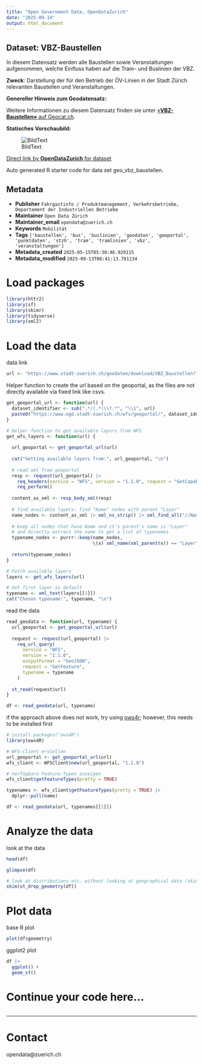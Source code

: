 ```yaml
---
title: "Open Government Data, OpenDataZurich"
date: "2025-09-14"
output: html_document
---
```


## Dataset: VBZ-Baustellen

In diesem Datensatz werden alle Baustellen sowie Veranstaltungen aufgenommen, welche Einfluss haben auf die Tram- und Buslinien der VBZ. 

**Zweck**: Darstellung der für den Betrieb der ÖV-Linien in der Stadt Zürich relevanten Baustellen und Veranstaltungen. 

**Genereller Hinweis zum Geodatensatz:**


Weitere Informationen zu diesem Datensatz finden sie unter [«**VBZ-Baustellen»** auf Geocat.ch](https://www.geocat.ch/geonetwork/srv/ger/catalog.search#/metadata/7c8f5615-3285-46ec-9767-3439bd846fd6).				
			   

**Statisches Vorschaubild:**

![BildText](https://www.gis.stadt-zuerich.ch/zueriplan_docs/geocat/7c8f5615-3285-46ec-9767-3439bd846fd6.png)



[Direct link by **OpenDataZurich** for dataset](https://data.stadt-zuerich.ch/dataset/geo_vbz_baustellen)

Auto generated R starter code for data set geo_vbz_baustellen.

## Metadata

- **Publisher** `Fahrgastinfo / Produktmanagement, Verkehrsbetriebe, Departement der Industriellen Betriebe`
- **Maintainer** `Open Data Zürich`
- **Maintainer_email** `opendata@zuerich.ch`
- **Keywords** `Mobilität`
- **Tags** `['baustellen', 'bus', 'buslinien', 'geodaten', 'geoportal', 'punktdaten', 'stzh', 'tram', 'tramlinien', 'vbz', 'veranstaltungen']`
- **Metadata_created** `2025-05-15T05:30:46.929115`
- **Metadata_modified** `2025-09-13T06:41:13.781134`


# Load packages

```r
library(httr2)
library(sf)
library(skimr)
library(tidyverse)
library(xml2)
```

# Load the data

data link
```r
url <- "https://www.stadt-zuerich.ch/geodaten/download/VBZ_Baustellen?format=geojson_link"
```


Helper function to create the url based on the geoportal, as the files are not directly available via fixed link like csvs.
```r
get_geoportal_url <- function(url) {
  dataset_identifier <- sub(".*/(.*)\\?.*", "\\1", url)
  paste0("https://www.ogd.stadt-zuerich.ch/wfs/geoportal/", dataset_identifier)
}
```

```r
# Helper function to get available layers from WFS
get_wfs_layers <- function(url) {
  
  url_geoportal <- get_geoportal_url(url)
  
  cat("Getting available layers from:", url_geoportal, "\n")
  
  # read xml from geoportal
  resp <- request(url_geoportal) |> 
    req_headers(service = "WFS", version = "1.1.0", request = "GetCapabilities") |> 
    req_perform()
  
  content_as_xml <- resp_body_xml(resp)
  
  # find available layers: find "Name" nodes with parent "Layer"
  name_nodes <- content_as_xml |> xml_ns_strip() |> xml_find_all("//Name")
  
  # keep all nodes that have Name and it's parent's name is "Layer"
  # and directly extract the name to get a list of typenames
  typename_nodes <- purrr::keep(name_nodes,
                                \(x) xml_name(xml_parent(x)) == "Layer")
  
  return(typename_nodes)
}

# Fetch available layers
layers <- get_wfs_layers(url)

# Set first layer as default
typename <- xml_text(layers[[1]])
cat("Chosen typename:", typename, "\n")
```

read the data
```r
read_geodata <- function(url, typename) {
  url_geoportal <- get_geoportal_url(url)
  
  request <- request(url_geoportal) |>
    req_url_query(
      service = "WFS",
      version = "1.1.0",
      outputFormat = "GeoJSON",
      request = "GetFeature",
      typename = typename
    )
  
  st_read(request$url)
}

df <- read_geodata(url, typename)
```

if the approach above does not work, try using [ows4r](https://eblondel.github.io/ows4R/); however, this needs to be installed first
```r
# install.packages("ows4R")
library(ows4R)

# WFS-Client erstellen
url_geoportal <- get_geoportal_url(url)
wfs_client <- WFSClient$new(url_geoportal, "1.1.0")

# Verfügbare Feature-Typen anzeigen
wfs_client$getFeatureTypes(pretty = TRUE)

typenames <- wfs_client$getFeatureTypes(pretty = TRUE) |> 
  dplyr::pull(name)

df <- read_geodata(url, typenames[[1]])
```

# Analyze the data

look at the data
```r
head(df)
```

```r
glimpse(df)
```

```r
# look at distributions etc. without looking at geographical data (skim cannot deal with geometries)
skim(st_drop_geometry(df))
```

# Plot data

base R plot
```r
plot(df$geometry)
```

ggplot2 plot
```r
df |>
  ggplot() +
  geom_sf()
```

# Continue your code here...

```r

```

------------------------------------------------------------------------

# Contact

opendata@zuerich.ch
